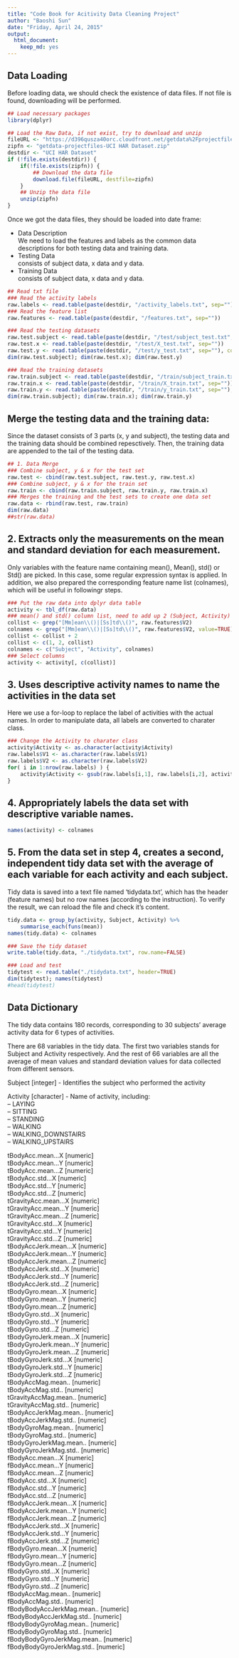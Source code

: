 ```yaml
---
title: "Code Book for Acitivity Data Cleaning Project"
author: "Baoshi Sun"
date: "Friday, April 24, 2015"
output:
  html_document:
    keep_md: yes
---
```


## Data Loading

Before loading data, we should check the existence of data files. If not file is found, downloading will be performed.

```r
## Load necessary packages
library(dplyr)

## Load the Raw Data, if not exist, try to download and unzip
fileURL <- "https://d396qusza40orc.cloudfront.net/getdata%2Fprojectfiles%2FUCI%20HAR%20Dataset.zip"
zipfn <- "getdata-projectfiles-UCI HAR Dataset.zip"
destdir <- "UCI HAR Dataset"
if (!file.exists(destdir)) {
    if(!file.exists(zipfn)) {
        ## Download the data file
        download.file(fileURL, destfile=zipfn)
    }
    ## Unzip the data file
    unzip(zipfn)
}
```

Once we got the data files, they should be loaded into date frame:

* Data Description  
We need to load the features and labels as the common data descriptions for both testing data and training data.  
* Testing Data  
consists of  subject data, x data and y data.   
* Training Data   
consists of  subject data, x data and y data.   

```r
## Read txt file
### Read the activity labels
raw.labels <- read.table(paste(destdir, "/activity_labels.txt", sep=""))
### Read the feature list
raw.features <- read.table(paste(destdir, "/features.txt", sep=""))

### Read the testing datasets
raw.test.subject <- read.table(paste(destdir, "/test/subject_test.txt", sep=""), col.names=c("Subject"))
raw.test.x <- read.table(paste(destdir, "/test/X_test.txt", sep=""))
raw.test.y <- read.table(paste(destdir, "/test/y_test.txt", sep=""), col.names=c("Activity"))
dim(raw.test.subject); dim(raw.test.x); dim(raw.test.y)

### Read the training datasets
raw.train.subject <- read.table(paste(destdir, "/train/subject_train.txt", sep=""), col.names=c("Subject"))
raw.train.x <- read.table(paste(destdir, "/train/X_train.txt", sep=""))
raw.train.y <- read.table(paste(destdir, "/train/y_train.txt", sep=""), col.names=c("Activity"))
dim(raw.train.subject); dim(raw.train.x); dim(raw.train.y)
```

## Merge the testing data and the training data:   

Since the dataset consists of 3 parts (x, y and subject), the testing data and the training data should be combined repesctively. Then, the training data are appended to the tail of the testing data.

```r
## 1. Data Merge
### Combine subject, y & x for the test set
raw.test <- cbind(raw.test.subject, raw.test.y, raw.test.x)
### Combine subject, y & x for the train set
raw.train <- cbind(raw.train.subject, raw.train.y, raw.train.x)
### Merges the training and the test sets to create one data set
raw.data <- rbind(raw.test, raw.train)
dim(raw.data)
##str(raw.data)
```

## 2. Extracts only the measurements on the mean and standard deviation for each measurement.  

Only variables with the feature name containing mean(), Mean(), std() or Std() are picked. In this case, some regular expression syntax is applied. In addition, we also prepared the corresponding feature name list (colnames), which will be useful in followingr steps.

```r
### Put the raw data into dplyr data table
activity <- tbl_df(raw.data)
### mean() and std() column list, need to add up 2 (Subject, Activity)
collist <- grep("[Mm]ean\\()|[Ss]td\\()", raw.features$V2)
colnames <- grep("[Mm]ean\\()|[Ss]td\\()", raw.features$V2, value=TRUE)
collist <- collist + 2
collist <- c(1, 2, collist)
colnames <- c("Subject", "Activity", colnames)
### Select columns
activity <- activity[, c(collist)]
```

## 3. Uses descriptive activity names to name the activities in the data set

Here we use a for-loop to replace the label of activities with the actual names. In order to manipulate data, all labels are converted to charater class.

```r
### Change the Activity to charater class
activity$Activity <- as.character(activity$Activity)
raw.labels$V1 <- as.character(raw.labels$V1)
raw.labels$V2 <- as.character(raw.labels$V2)
for( i in 1:nrow(raw.labels) ) {
    activity$Activity <- gsub(raw.labels[i,1], raw.labels[i,2], activity$Activity)
}
```

## 4. Appropriately labels the data set with descriptive variable names.  

```r
names(activity) <- colnames
```

## 5. From the data set in step 4, creates a second, independent tidy data set with the average of each variable for each activity and each subject.   

Tidy data is saved into a text file named 'tidydata.txt', which has the header (feature names) but no row names (according to the instruction). To verify the result, we can reload the file and check it's content.

```r
tidy.data <- group_by(activity, Subject, Activity) %>%
    summarise_each(funs(mean))
names(tidy.data) <- colnames

### Save the tidy dataset
write.table(tidy.data, "./tidydata.txt", row.name=FALSE)

### Load and test 
tidytest <- read.table("./tidydata.txt", header=TRUE)
dim(tidytest); names(tidytest)
#head(tidytest)
```

## Data Dictionary

The tidy data contains 180 records, corresponding to 30 subjects' average activity data for 6 types of activities.  

There are 68 variables in the tidy data. The first two variables stands for Subject and Activity respectively. And the rest of 66 variables are all the average of mean values and standard deviation values for data collected from different sensors.  

Subject  [integer]    - Identifies the subject who performed the activity  

Activity [character]  - Name of activity, including:   
            --    LAYING             
            --    SITTING            
            --    STANDING           
            --    WALKING           
            --    WALKING_DOWNSTAIRS    
            --    WALKING_UPSTAIRS   
                
tBodyAcc.mean...X       [numeric]  
tBodyAcc.mean...Y       [numeric]  
tBodyAcc.mean...Z       [numeric]  
tBodyAcc.std...X        [numeric]         
tBodyAcc.std...Y        [numeric]  
tBodyAcc.std...Z        [numeric]         
tGravityAcc.mean...X    [numeric]         
tGravityAcc.mean...Y    [numeric]     
tGravityAcc.mean...Z    [numeric]      
tGravityAcc.std...X     [numeric]     
tGravityAcc.std...Y     [numeric]      
tGravityAcc.std...Z     [numeric]     
tBodyAccJerk.mean...X   [numeric]      
tBodyAccJerk.mean...Y   [numeric]     
tBodyAccJerk.mean...Z   [numeric]      
tBodyAccJerk.std...X    [numeric]     
tBodyAccJerk.std...Y    [numeric]      
tBodyAccJerk.std...Z    [numeric]     
tBodyGyro.mean...X      [numeric]      
tBodyGyro.mean...Y      [numeric]     
tBodyGyro.mean...Z      [numeric]      
tBodyGyro.std...X       [numeric]     
tBodyGyro.std...Y       [numeric]      
tBodyGyro.std...Z       [numeric]     
tBodyGyroJerk.mean...X  [numeric]      
tBodyGyroJerk.mean...Y  [numeric]     
tBodyGyroJerk.mean...Z  [numeric]      
tBodyGyroJerk.std...X   [numeric]     
tBodyGyroJerk.std...Y   [numeric]      
tBodyGyroJerk.std...Z   [numeric]     
tBodyAccMag.mean..      [numeric]      
tBodyAccMag.std..       [numeric]     
tGravityAccMag.mean..   [numeric]      
tGravityAccMag.std..    [numeric]     
tBodyAccJerkMag.mean..  [numeric]      
tBodyAccJerkMag.std..   [numeric]     
tBodyGyroMag.mean..     [numeric]      
tBodyGyroMag.std..      [numeric]     
tBodyGyroJerkMag.mean.. [numeric]      
tBodyGyroJerkMag.std..  [numeric]     
fBodyAcc.mean...X       [numeric]      
fBodyAcc.mean...Y       [numeric]     
fBodyAcc.mean...Z       [numeric]      
fBodyAcc.std...X        [numeric]     
fBodyAcc.std...Y        [numeric]      
fBodyAcc.std...Z        [numeric]     
fBodyAccJerk.mean...X   [numeric]      
fBodyAccJerk.mean...Y   [numeric]     
fBodyAccJerk.mean...Z   [numeric]      
fBodyAccJerk.std...X    [numeric]     
fBodyAccJerk.std...Y    [numeric]      
fBodyAccJerk.std...Z    [numeric]     
fBodyGyro.mean...X      [numeric]      
fBodyGyro.mean...Y      [numeric]     
fBodyGyro.mean...Z      [numeric]      
fBodyGyro.std...X       [numeric]     
fBodyGyro.std...Y       [numeric]      
fBodyGyro.std...Z       [numeric]     
fBodyAccMag.mean..      [numeric]      
fBodyAccMag.std..       [numeric]     
fBodyBodyAccJerkMag.mean..  [numeric]    
fBodyBodyAccJerkMag.std..   [numeric]  
fBodyBodyGyroMag.mean..     [numeric]  
fBodyBodyGyroMag.std..      [numeric]  
fBodyBodyGyroJerkMag.mean.. [numeric]  
fBodyBodyGyroJerkMag.std..  [numeric]  

